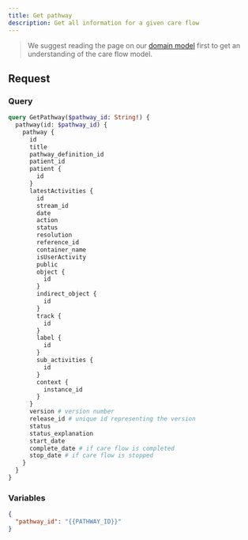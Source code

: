 ```yaml
---
title: Get pathway
description: Get all information for a given care flow
---
```


> We suggest reading the page on our [domain model](/awell-orchestration/docs/getting-started/domain-model) first to get an understanding of the care flow model.

## Request

### Query

```graphql
query GetPathway($pathway_id: String!) {
  pathway(id: $pathway_id) {
    pathway {
      id
      title
      pathway_definition_id
      patient_id
      patient {
        id
      }
      latestActivities {
        id
        stream_id
        date
        action
        status
        resolution
        reference_id
        container_name
        isUserActivity
        public
        object {
          id
        }
        indirect_object {
          id
        }
        track {
          id
        }
        label {
          id
        }
        sub_activities {
          id
        }
        context {
          instance_id
        }
      }
      version # version number
      release_id # unique id representing the version
      status
      status_explanation
      start_date
      complete_date # if care flow is completed
      stop_date # if care flow is stopped
    }
  }
}
```

### Variables

```json
{
  "pathway_id": "{{PATHWAY_ID}}"
}
```
